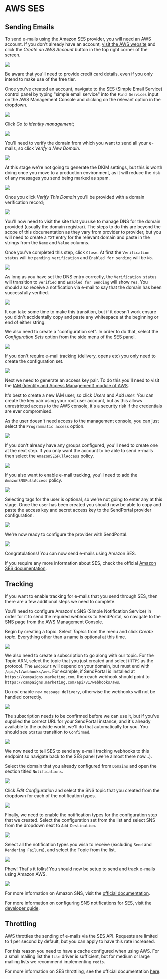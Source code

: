 # AWS SES

## Sending Emails

To send e-mails using the Amazon SES provider, you will need an AWS account. If you don't already have an account, [visit the AWS website](https://aws.amazon.com/) and click the _Create an AWS Account_ button in the top right corner of the screen.

![](/imgs/aws/aws-1.png)

Be aware that you'll need to provide credit card details, even if you only intend to make use of the free tier.

Once you've created an account, navigate to the SES (Simple Email Service) control panel by typing "simple email service" into the `Find Services` input on the AWS Management Console and clicking on the relevant option in the dropdown.

![](/imgs/aws/aws-2.png)

Click _Go to identity management_;

![](/imgs/aws/aws-3.png)

You'll need to verify the domain from which you want to send all your e-mails, so click _Verify a New Domain_.

![](/imgs/aws/aws-4.png)

At this stage we're not going to generate the DKIM settings, but this is worth doing once you move to a production environment, as it will reduce the risk of any messages you send being marked as spam.

![](/imgs/aws/aws-5.png)

Once you click _Verify This Domain_ you'll be provided with a domain verification record;

![](/imgs/aws/aws-6.png)

You'll now need to visit the site that you use to manage DNS for the domain provided (usually the domain registrar). The steps to do this are beyond the scope of this documentation as they vary from provider to provider, but you will need to create a `TXT` entry for the relevant domain and paste in the strings from the `Name` and `Value` columns.

Once you've completed this step, click `Close`. At first the `Verification status` will be `pending verification` and `Enabled for sending` will be `No`.

![](/imgs/aws/aws-7.png)

As long as you have set the DNS entry correctly, the `Verification status` will transition to `verified` and `Enabled for Sending` will show `Yes`. You should also receive a notification via e-mail to say that the domain has been successfully verified.

![](/imgs/aws/aws-8.png)

It can take some time to make this transition, but if it doesn't work ensure you didn't accidentally copy and paste any whitespace at the beginning or end of either string.

We also need to create a "configuration set". In order to do that, select the _Configuration Sets_ option from the side menu of the SES panel.

![](/imgs/aws/aws-9.png)

If you don't require e-mail tracking (delivery, opens etc) you only need to create the configuration set.

![](/imgs/aws/aws-10.png)

Next we need to generate an access key pair. To do this you'll need to visit the [IAM (Identity and Access Management) module of AWS](https://console.aws.amazon.com/iam/home?#/home).

It's best to create a new IAM user, so click _Users_ and _Add user_. You can create the key pair using your root user account, but as this allows unrestricted access to the AWS console, it's a security risk if the credentials are ever compromised.

As the user doesn't need access to the management console, you can just select the `Programmatic access` option.

![](/imgs/aws/aws-12.png)

If you don't already have any groups configured, you'll need to create one at the next step. If you only want the account to be able to send e-mails then select the `AmazonSESFullAccess` policy.

![](/imgs/aws/aws-13.png)

If you also want to enable e-mail tracking, you'll need to add the `AmazonSNSFullAccess` policy.

![](/imgs/aws/aws-14.png)

Selecting tags for the user is optional, so we're not going to enter any at this stage. Once the user has been created you should now be able to copy and paste the access key and secret access key to the SendPortal provider configuration.

![](/imgs/aws/aws-15.png)

We're now ready to configure the provider with SendPortal.

![](/imgs/aws/aws-11.png)

Congratulations! You can now send e-mails using Amazon SES.

If you require any more information about SES, check the official [Amazon SES documentation](https://docs.aws.amazon.com/ses/index.html).

## Tracking

If you want to enable tracking for e-mails that you send through SES, then there are a few additional steps we need to complete.

You'll need to configure Amazon's SNS (Simple Notification Service) in order for it to send the required webhooks to SendPortal, so navigate to the SNS page from the AWS Management Console.

Begin by creating a topic. Select _Topics_ from the menu and click _Create topic_. Everything other than a name is optional at this time.

![](/imgs/aws/aws-16.png)

We also need to create a subscription to go along with our topic. For the Topic ARN, select the topic that you just created and select `HTTPS` as the protocol. The `Endpoint` will depend on your domain, but must end with `/api/v1/webhooks/aws`. For example, if SendPortal is installed at `https://campaigns.marketing.com`, then each webhook should point to `https://campaigns.marketing.com/api/v1/webhooks/aws`.

Do _not_ enable `raw message delivery`, otherwise the webhooks will not be handled correctly.

![](/imgs/aws/aws-17.png)

The subscription needs to be confirmed before we can use it, but if you've supplied the correct URL for your SendPortal instance, and it's already available to the outside world, we'll do that automatically for you. You should see `Status` transition to `Confirmed`.

![](/imgs/aws/aws-18.png)

We now need to tell SES to send any e-mail tracking webhooks to this endpoint so navigate back to the SES panel (we're almost there now...).

Select the domain that you already configured from `Domains` and open the section titled `Notifications`.

![](/imgs/aws/aws-19.png)

Click _Edit Configuration_ and select the SNS topic that you created from the dropdown for each of the notification types.

![](/imgs/aws/aws-20.png)

Finally, we need to enable the notification types for the configuration step that we created. Select the configuration set from the list and select SNS from the dropdown next to `Add Destination`.

![](/imgs/aws/aws-21.png)

Select all the notification types you wish to receive (excluding `Send` and `Rendering Failure`), and select the Topic from the list.

![](/imgs/aws/aws-22.png)

Phew! That's it folks! You should now be setup to send and track e-mails using Amazon AWS.

![](/imgs/aws/aws-23.png)

For more information on Amazon SNS, visit the [official documentation](https://docs.aws.amazon.com/sns/latest/dg/sns-getting-started.html).

For more information on configuring SNS notifications for SES, visit the [developer guide](https://docs.aws.amazon.com/ses/latest/DeveloperGuide/configure-sns-notifications.html).

## Throttling

AWS throttles the sending of e-mails via the SES API. Requests are limited to 1 per second by default, but you can apply to have this rate increased.

For this reason you need to have a cache configured when using AWS. For a small mailing list the `file` driver is sufficient, but for medium or large mailing lists we recommend implementing `redis`.

For more information on SES throttling, see the official documentation [here](https://docs.aws.amazon.com/ses/latest/DeveloperGuide/manage-sending-quotas.html?icmpid=docs_ses_console).